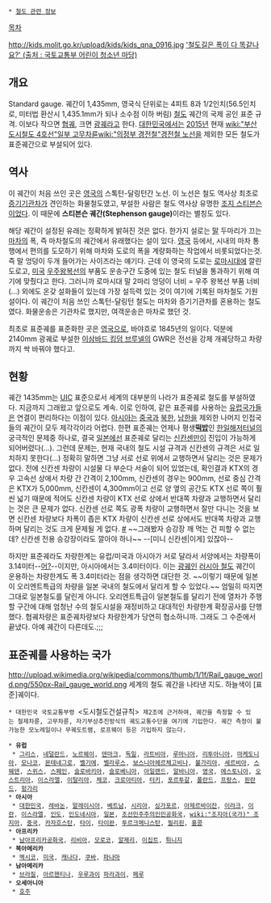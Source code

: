  * [[철도 관련 정보]]

[[목차]]

http://kids.molit.go.kr/upload/kids/kids_qna_0916.jpg
[http://kids.molit.go.kr/USR/BORD0201/m_36037/DTL.jsp?id=homework&cate=&mode=view&idx=220022&key=&search=&search_regdate_s=2013-12-29&search_regdate_e=2014-12-29&order=&desc=asc&srch_prc_stts=&item_num=0&search_dept_id=&search_dept_nm=&srch_usr_nm=N&srch_usr_titl=N&srch_usr_ctnt=N&srch_mng_nm=N&old_dept_nm=&search_gbn=&search_section=&source=&search1=&lcmspage=3  '철도길은 폭이 다 똑같나요?' (출처 : 국토교통부 어린이 청소년 마당)]


== 개요 ==
Standard gauge. 궤간이 1,435mm, 영국식 단위로는 4피트 8과 1/2인치(56.5인치로, 미터법 환산시 1,435.1mm가 되나 소수점 이하 버림) [[철도]] 궤간의 국제 공인 표준 규격.  이보다 작으면 [[협궤]], 크면 [[광궤]]라고 한다. [[대한민국]]에서는 [[2015년]] 현재 [[wiki:"부산 도시철도 4호선"일부 고무차륜 ]][[wiki:"의정부 경전철"경전철 노선]]을 제외한 모든 철도가 표준궤간으로 부설되어 있다.

== 역사 ==
이 궤간이 처음 쓰인 곳은 [[영국]]의 스톡턴-달링턴간 노선. 이 노선은 철도 역사상 최초로 [[증기기관차]]가 견인하는 화물철도였고, 부설한 사람은 철도 역사상 유명한 [[조지 스티븐슨]]이었다. 이 때문에 '''스티븐슨 궤간(Stephenson gauge)'''이라는 별칭도 있다.

해당 궤간이 설정된 유래는 정확하게 밝혀진 것은 없다. 한가지 설로는 [[말]] 두마리가 끄는 [[마차]]의 폭, 즉 마차철도의 궤간에서 유래했다는 설이 있다. [[영국]] 등에서, 시내의 마차 통행에서 편의를 도모하기 위해 마차와 도로의 폭을 계량화하는 작업에서 비롯되었다는것. 즉 말 엉덩이 두개 들어가는 사이즈라는 얘기다. 근데 이 영국의 도로는 [[로마]]시대에 깔린 도로고, [[미국]] [[우주왕복선]]의 부품도 운송구간 도중에 있는 철도 터널을 통과하기 위해 여기에 맞췄다고 한다. 그러니까 로마시대 말 2마리 엉덩이 너비 = 우주 왕복선 부품 너비 (...) 외에도 온갖 설화들이 있는데 가장 설득력 있는 것이 여기에 기록된 마차철도 기원설이다. 이 궤간이 처음 쓰인 스톡턴-달링턴 철도는 마차와 증기기관차를 혼용하는 철도였다. 화물운송은 기관차로 했지만, 여객운송은 마차로 했던 것. 

최초로 표준궤를 표준화한 곳은 [[영국]]으로, 바야흐로 1845년의 일이다. 덕분에 2140mm 광궤로 부설한 [[이삼바드 킹덤 브루넬]]의 GWR은 전선을 강제 개궤당하고 차량까지 싹 바꿔야 했다고.

== 현황 ==
궤간 1435mm는 [[UIC]] 표준으로서 세계의 대부분의 나라가 표준궤로 철도를 부설하였다. 지금까지 그래왔고 앞으로도 계속. 이로 인하여, 같은 표준궤를 사용하는 [[유럽]]국가들은 연결이 편리하다는 이점이 있다. [[아시아]]는 [[중국]]과 [[북한]], [[남한]]을 제외한 나머지 인접국들의 궤간이 모두 제각각이라 어렵다. 한편 표준궤는 언제나 평생'''[[떡밥]]'''인 [[한일해저터널]]의 궁극적인 문제중 하나로, 결국 [[일본]]에선 표준궤로 달리는 [[신칸센]]만이 진입이 가능하게 되어버렸다(…). 그런데 문제는, 현재 국내의 철도 시설 규격과 신칸센의 규격은 서로 일치하지 못한다(...) 정확히 말하면 그냥 서로 선로 위에서 교행하면서 달리는 것은 문제가 없다. 전에 신칸센 차량이 시설물 다 부순다 서술이 되어 있었는데, 확인결과 KTX의 경우 고속선 상에서 차량 간 간격이 2,100mm, 신칸센의 경우는 900mm, 선로 중심 간격은 KTX가 5,000mm, 신칸센이 4,300mm이고 선로 양 옆의 공간도 KTX 선로 쪽이 훨씬 넓기 때문에 적어도 신칸센 차량이 KTX 선로 상에서 반대쪽 차량과 교행하면서 달리는 것은 큰 문제가 없다. 신칸센 선로 쪽도 광폭 차량이 교행하면서 잘만 다니는 것을 보면 신칸센 차량보다 차폭이 좁은 KTX 차량이 신칸센 선로 상에서도 반대쪽 차량과 교행하며 달리는 것도 크게 문제될 게 없다. [http://kric.or.kr/jsp/industry/knp/railCommonSenceDetail.jsp?p_id1=A010031131&p_id2=164 #] ~~그래봤자 승강장 깨 먹는 건 피할 수 없는데? 신칸센 전용 승강장이라도 깔아야 하나~~ --[미니 신칸센|이게] 있잖아--

하지만 표준궤라도 차량한계는 유럽/미국과 아시아가 서로 달라서 서양에서는 차량폭이 3.14미터--[[원주율|어?]]--이지만, 아시아에서는 3.4미터이다. 이는 [[광궤]]인 [[러시아 철도]] 궤간이 운용하는 차량한계도 폭 3.4미터라는 점을 생각하면 대단한 것. ~~이렇기 때문에 일본이 오리엔트특급의 차량을 일본 국내의 철도에서 달리게 할 수 있었다.~~ 엄밀히 따지면 그대로 일본철도를 달린게 아니다. 오리엔트특급이 일본철도를 달리기 전에 열차가 주행할 구간에 대해 엄청난 수의 철도시설을 재정비하고 대대적인 차량한계 확장공사를 단행했다. 협궤차량은 표준궤차량보다 차량한계가 당연히 협소하니까. 그래도 그 수준에서 끝냈다. 아예 궤간이 다른데도.;;; 

== 표준궤를 사용하는 국가 ==
http://upload.wikimedia.org/wikipedia/commons/thumb/1/1f/Rail_gauge_world.png/550px-Rail_gauge_world.png
세계의 철도 궤간을 나타낸 지도. 하늘색이 [표준]궤이다.

 * 대한민국 국토교통부령 <도시철도건설규칙> 제2조에 근거하여, 궤간을 측정할 수 있는 철제차륜, 고무차륜, 자기부상추진방식의 궤도교통수단을 여기에 기입한다. 궤간 측정이 불가능한 모노레일이나 무궤도트램, 로프웨이 등은 기입하지 않는다.

 * '''유럽'''
  * [[그리스]], [[네덜란드]], [[노르웨이]], [[덴마크]], [[독일]], [[라트비아]], [[루마니아]], [[리투아니아]], [[마케도니아]], [[모나코]], [[몬테네그로]], [[벨기에]], [[벨라루스]], [[보스니아헤르체고비나]], [[불가리아]], [[세르비아]], [[스웨덴]], [[스위스]], [[스페인]], [[슬로바키아]], [[슬로베니아]], [[아일랜드]], [[알바니아]], [[영국]], [[에스토니아]], [[오스트리아]], [[이스라엘]], [[이탈리아]], [[체코]], [[크로아티아]], [[터키]], [[포르투갈]], [[폴란드]], [[프랑스]], [[핀란드]], [[헝가리]]
 * '''아시아'''
  * [[대한민국]], [[레바논]], [[말레이시아]], [[베트남]], [[시리아]], [[싱가포르]], [[아제르바이잔]], [[이라크]], [[이란]], [[이스라엘]], [[인도]], [[인도네시아]], [[일본]], [[조선민주주의인민공화국]], [[wiki:"조지아(국가)" 조지아]], [[중국]], [[카자흐스탄]], [[타이]], [[타이완]], [[투르크메니스탄]], [[필리핀]], [[홍콩]]
 * '''아프리카'''
  * [[남아프리카공화국]], [[리비아]], [[모로코]], [[알제리]], [[이집트]], [[튀니지]]
 * '''북아메리카'''
  * [[멕시코]], [[미국]], [[캐나다]], [[쿠바]], [[파나마]]
 * '''남아메리카'''
  * [[브라질]], [[아르헨티나]], [[우루과이]] [[파라과이]], [[페루]]
 * '''오세아니아'''
  * [[호주]]
